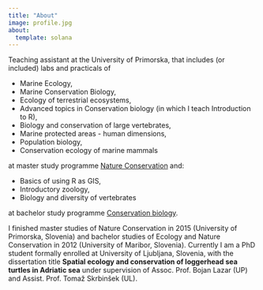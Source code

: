 ```yaml
---
title: "About"
image: profile.jpg
about:
  template: solana
---
```


Teaching assistant at the University of Primorska, that includes (or included) labs and practicals of

* Marine Ecology,
* Marine Conservation Biology,
* Ecology of terrestrial ecosystems,
* Advanced topics in Conservation biology (in which I teach Introduction to R),
* Biology and conservation of large vertebrates,
* Marine protected areas - human dimensions,
* Population biology,
* Conservation ecology of marine mammals

at master study programme [Nature Conservation](https://www.famnit.upr.si/en/education/master/nature-conservation) and:

* Basics of using R as GIS,
* Introductory zoology,
* Biology and diversity of vertebrates

at bachelor study programme [Conservation biology](https://www.famnit.upr.si/en/education/undergraduate/conservation-biology).

I finished master studies of Nature Conservation in 2015 (University of Primorska, Slovenia) and bachelor
studies of Ecology and Nature Conservation in 2012 (University of Maribor, Slovenia). Currently I am a PhD student formally enrolled at University of Ljubljana, Slovenia, with the dissertation title **Spatial ecology and conservation of loggerhead sea turtles in Adriatic sea** under supervision of Assoc. Prof. Bojan Lazar (UP) and Assist. Prof. Tomaž Skrbinšek (UL).
